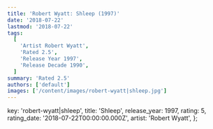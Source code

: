```yaml
---
title: 'Robert Wyatt: Shleep (1997)'
date: '2018-07-22'
lastmod: '2018-07-22'
tags:
  [
    'Artist Robert Wyatt',
    'Rated 2.5',
    'Release Year 1997',
    'Release Decade 1990',
  ]
summary: 'Rated 2.5'
authors: ['default']
images: ['/content/images/robert-wyatt|shleep.jpg']
---
```


  key: 'robert-wyatt|shleep',
  title: 'Shleep',
  release_year: 1997,
  rating: 5,
  rating_date: '2018-07-22T00:00:00.000Z',
  artist: 'Robert Wyatt',
};

<MusicRating data={data} />
